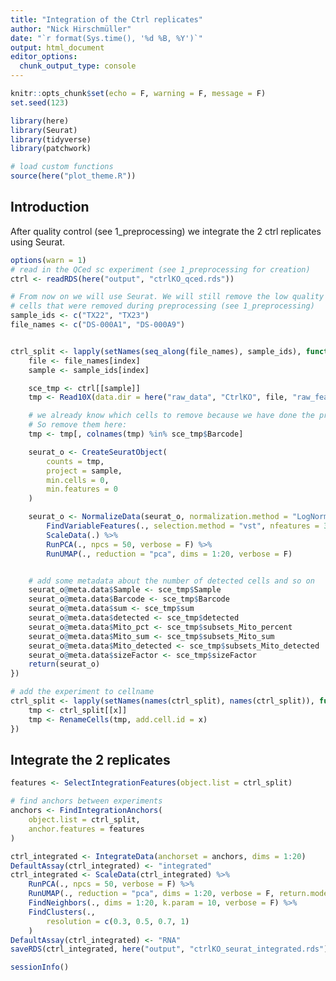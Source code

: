 ```yaml
---
title: "Integration of the Ctrl replicates"
author: "Nick Hirschmüller"
date: "`r format(Sys.time(), '%d %B, %Y')`"
output: html_document
editor_options: 
  chunk_output_type: console
---
```


```r
knitr::opts_chunk$set(echo = F, warning = F, message = F)
set.seed(123)
```


```r
library(here)
library(Seurat)
library(tidyverse)
library(patchwork)

# load custom functions
source(here("plot_theme.R"))
```


## Introduction
After quality control (see 1_preprocessing) we integrate the 2 ctrl replicates using Seurat. 

```r
options(warn = 1)
# read in the QCed sc experiment (see 1_preprocessing for creation)
ctrl <- readRDS(here("output", "ctrlKO_qced.rds"))

# From now on we will use Seurat. We will still remove the low quality
# cells that were removed during preprocessing (see 1_preprocessing)
sample_ids <- c("TX22", "TX23")
file_names <- c("DS-000A1", "DS-000A9")


ctrl_split <- lapply(setNames(seq_along(file_names), sample_ids), function(index) {
    file <- file_names[index]
    sample <- sample_ids[index]

    sce_tmp <- ctrl[[sample]]
    tmp <- Read10X(data.dir = here("raw_data", "CtrlKO", file, "raw_feature_bc_matrix"))

    # we already know which cells to remove because we have done the preprocessing before.
    # So remove them here:
    tmp <- tmp[, colnames(tmp) %in% sce_tmp$Barcode]

    seurat_o <- CreateSeuratObject(
        counts = tmp,
        project = sample,
        min.cells = 0,
        min.features = 0
    )

    seurat_o <- NormalizeData(seurat_o, normalization.method = "LogNormalize", scale.factor = 10000) %>%
        FindVariableFeatures(., selection.method = "vst", nfeatures = 3000) %>%
        ScaleData(.) %>%
        RunPCA(., npcs = 50, verbose = F) %>%
        RunUMAP(., reduction = "pca", dims = 1:20, verbose = F)


    # add some metadata about the number of detected cells and so on
    seurat_o@meta.data$Sample <- sce_tmp$Sample
    seurat_o@meta.data$Barcode <- sce_tmp$Barcode
    seurat_o@meta.data$sum <- sce_tmp$sum
    seurat_o@meta.data$detected <- sce_tmp$detected
    seurat_o@meta.data$Mito_pct <- sce_tmp$subsets_Mito_percent
    seurat_o@meta.data$Mito_sum <- sce_tmp$subsets_Mito_sum
    seurat_o@meta.data$Mito_detected <- sce_tmp$subsets_Mito_detected
    seurat_o@meta.data$sizeFactor <- sce_tmp$sizeFactor
    return(seurat_o)
})

# add the experiment to cellname
ctrl_split <- lapply(setNames(names(ctrl_split), names(ctrl_split)), function(x) {
    tmp <- ctrl_split[[x]]
    tmp <- RenameCells(tmp, add.cell.id = x)
})
```




## Integrate the 2 replicates
```r
features <- SelectIntegrationFeatures(object.list = ctrl_split)

# find anchors between experiments
anchors <- FindIntegrationAnchors(
    object.list = ctrl_split,
    anchor.features = features
)

ctrl_integrated <- IntegrateData(anchorset = anchors, dims = 1:20)
DefaultAssay(ctrl_integrated) <- "integrated"
ctrl_integrated <- ScaleData(ctrl_integrated) %>%
    RunPCA(., npcs = 50, verbose = F) %>%
    RunUMAP(., reduction = "pca", dims = 1:20, verbose = F, return.model = TRUE) %>%
    FindNeighbors(., dims = 1:20, k.param = 10, verbose = F) %>%
    FindClusters(.,
        resolution = c(0.3, 0.5, 0.7, 1)
    )
DefaultAssay(ctrl_integrated) <- "RNA"
saveRDS(ctrl_integrated, here("output", "ctrlKO_seurat_integrated.rds"))
```


```r
sessionInfo()
```




